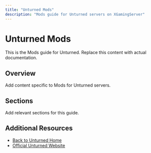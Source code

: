 ```yaml
---
title: "Unturned Mods"
description: "Mods guide for Unturned servers on XGamingServer"
---
```


# Unturned Mods

This is the Mods guide for Unturned. Replace this content with actual documentation.

## Overview

Add content specific to Mods for Unturned servers.

## Sections

Add relevant sections for this guide.

## Additional Resources

- [Back to Unturned Home](./index)
- [Official Unturned Website](https://example.com)
